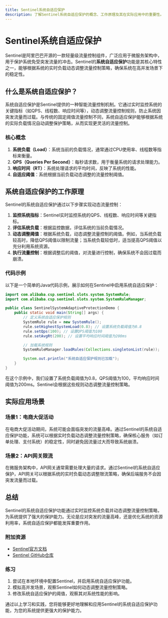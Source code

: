 ```yaml
---
title: Sentinel系统自适应保护
description: 了解Sentinel系统自适应保护的概念、工作原理及其在实际应用中的重要性。本文适合初学者，包含代码示例和实际案例。
---
```


# Sentinel系统自适应保护

Sentinel是阿里巴巴开源的一款轻量级流量控制组件，广泛应用于微服务架构中，用于保护系统免受突发流量的冲击。Sentinel的**系统自适应保护**功能是其核心特性之一，能够根据系统的实时负载动态调整流量控制策略，确保系统在高并发场景下的稳定性。

## 什么是系统自适应保护？

系统自适应保护是Sentinel提供的一种智能流量控制机制。它通过实时监控系统的关键指标（如QPS、线程数、响应时间等），动态调整流量控制规则，防止系统因突发流量而过载。与传统的固定阈值流量控制不同，系统自适应保护能够根据系统的实际负载情况自动调整保护策略，从而实现更灵活的流量控制。

### 核心概念

1. **系统负载（Load）**：系统当前的负载情况，通常通过CPU使用率、线程数等指标来衡量。
2. **QPS（Queries Per Second）**：每秒请求数，用于衡量系统的请求处理能力。
3. **响应时间（RT）**：系统处理请求的平均时间，反映了系统的性能。
4. **自适应阈值**：系统根据当前负载动态调整的流量控制阈值。

## 系统自适应保护的工作原理

Sentinel的系统自适应保护通过以下步骤实现动态流量控制：

1. **监控系统指标**：Sentinel实时监控系统的QPS、线程数、响应时间等关键指标。
2. **评估系统负载**：根据监控数据，评估系统的当前负载情况。
3. **动态调整阈值**：根据系统负载，动态调整流量控制的阈值。例如，当系统负载较高时，降低QPS阈值以限制流量；当系统负载较低时，适当提高QPS阈值以充分利用系统资源。
4. **执行流量控制**：根据调整后的阈值，对流量进行控制，确保系统不会因过载而崩溃。

### 代码示例

以下是一个简单的Java代码示例，展示如何在Sentinel中启用系统自适应保护：

```java
import com.alibaba.csp.sentinel.slots.system.SystemRule;
import com.alibaba.csp.sentinel.slots.system.SystemRuleManager;

public class SentinelSystemAdaptiveProtectionDemo {
    public static void main(String[] args) {
        // 定义系统自适应保护规则
        SystemRule rule = new SystemRule();
        rule.setHighestSystemLoad(0.8); // 设置系统负载阈值为0.8
        rule.setQps(100); // 设置QPS阈值为100
        rule.setAvgRt(200); // 设置平均响应时间阈值为200ms

        // 加载系统规则
        SystemRuleManager.loadRules(Collections.singletonList(rule));

        System.out.println("系统自适应保护规则已加载");
    }
}
```

在这个示例中，我们设置了系统负载阈值为0.8，QPS阈值为100，平均响应时间阈值为200ms。Sentinel会根据这些规则动态调整流量控制策略。

## 实际应用场景

### 场景1：电商大促活动

在电商大促活动期间，系统可能会面临突发的流量高峰。通过Sentinel的系统自适应保护功能，系统可以根据实时负载动态调整流量控制策略，确保核心服务（如订单处理、支付系统）的稳定性，同时避免因流量过大而导致系统崩溃。

### 场景2：API网关限流

在微服务架构中，API网关通常需要处理大量的请求。通过Sentinel的系统自适应保护，API网关可以根据系统的实时负载动态调整限流策略，确保后端服务不会因突发流量而过载。

## 总结

Sentinel的系统自适应保护功能通过实时监控系统负载并动态调整流量控制策略，为系统提供了强大的保护能力。无论是应对突发的流量高峰，还是优化系统的资源利用率，系统自适应保护都能发挥重要作用。

### 附加资源

- [Sentinel官方文档](https://sentinelguard.io/zh-cn/docs/introduction.html)
- [Sentinel GitHub仓库](https://github.com/alibaba/Sentinel)

### 练习

1. 尝试在本地环境中配置Sentinel，并启用系统自适应保护功能。
2. 模拟高并发场景，观察Sentinel如何动态调整流量控制策略。
3. 修改系统自适应保护的阈值，观察其对系统性能的影响。

通过以上学习和实践，您将能够更好地理解和应用Sentinel的系统自适应保护功能，为您的系统提供更强大的保护能力。